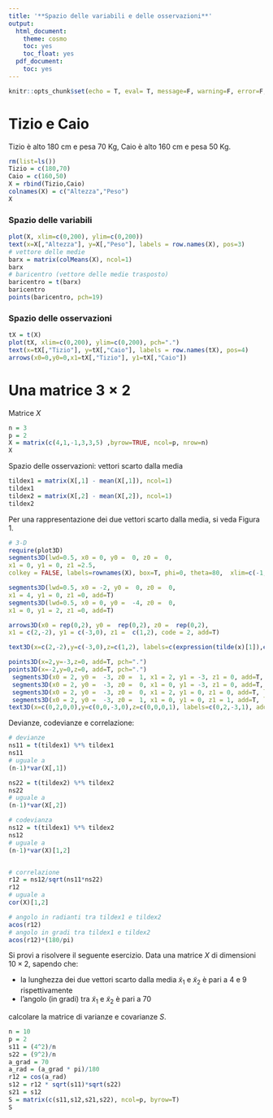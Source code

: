 ```yaml
---
title: '**Spazio delle variabili e delle osservazioni**'
output:
  html_document:
    theme: cosmo
    toc: yes
    toc_float: yes
  pdf_document:
    toc: yes
---
```


```r
knitr::opts_chunk$set(echo = T, eval= T, message=F, warning=F, error=F, comment=NA, cache=F, R.options=list(width=220))
```

# Tizio e Caio

Tizio è alto 180 cm e pesa 70 Kg, Caio è alto 160 cm e pesa 50 Kg.

```r
rm(list=ls())
Tizio = c(180,70)
Caio = c(160,50)
X = rbind(Tizio,Caio)
colnames(X) = c("Altezza","Peso")
X
```

### Spazio delle variabili

```r
plot(X, xlim=c(0,200), ylim=c(0,200))
text(x=X[,"Altezza"], y=X[,"Peso"], labels = row.names(X), pos=3)
# vettore delle medie
barx = matrix(colMeans(X), ncol=1)
barx
# baricentro (vettore delle medie trasposto)
baricentro = t(barx)
baricentro
points(baricentro, pch=19)
```

### Spazio delle osservazioni


```r
tX = t(X)
plot(tX, xlim=c(0,200), ylim=c(0,200), pch=".")
text(x=tX[,"Tizio"], y=tX[,"Caio"], labels = row.names(tX), pos=4)
arrows(x0=0,y0=0,x1=tX[,"Tizio"], y1=tX[,"Caio"])
```

# Una matrice $3\times 2$

Matrice $X$

```r
n = 3
p = 2
X = matrix(c(4,1,-1,3,3,5) ,byrow=TRUE, ncol=p, nrow=n)
X
```


Spazio delle osservazioni: vettori scarto dalla media

```r
tildex1 = matrix(X[,1] - mean(X[,1]), ncol=1)
tildex1
tildex2 = matrix(X[,2] - mean(X[,2]), ncol=1)
tildex2
```

Per una rappresentazione dei due vettori scarto dalla media, si veda Figura 1. 


```r
# 3-D
require(plot3D)
segments3D(lwd=0.5, x0 = 0, y0 =  0, z0 =  0,
x1 = 0, y1 = 0, z1 =2.5,
colkey = FALSE, labels=rownames(X), box=T, phi=0, theta=80,  xlim=c(-1,5), ylim=c(-6,2), zlim=c(0.5,3), xlab="1", ylab="2", zlab="3")

segments3D(lwd=0.5, x0 = -2, y0 =  0, z0 =  0,
x1 = 4, y1 = 0, z1 =0, add=T)
segments3D(lwd=0.5, x0 = 0, y0 =  -4, z0 =  0,
x1 = 0, y1 = 2, z1 =0, add=T)

arrows3D(x0 = rep(0,2), y0 =  rep(0,2), z0 =  rep(0,2),
x1 = c(2,-2), y1 = c(-3,0), z1 =  c(1,2), code = 2, add=T)

text3D(x=c(2,-2),y=c(-3,0),z=c(1,2), labels=c(expression(tilde(x)[1]),expression(tilde(x)[2])), add=T, cex=1.5)

points3D(x=2,y=-3,z=0, add=T, pch=".")
points3D(x=-2,y=0,z=0, add=T, pch=".")
 segments3D(x0 = 2, y0 =  -3, z0 =  1, x1 = 2, y1 = -3, z1 = 0, add=T, lwd=.5, lty=2)
 segments3D(x0 = 2, y0 =  -3, z0 =  0, x1 = 0, y1 = -3, z1 = 0, add=T, lwd=.5, lty=2)
 segments3D(x0 = 2, y0 =  -3, z0 =  0, x1 = 2, y1 = 0, z1 = 0, add=T, lwd=.5, lty=2)
 segments3D(x0 = 2, y0 =  -3, z0 =  1, x1 = 0, y1 = 0, z1 = 1, add=T, lwd=.5, lty=2)
text3D(x=c(0,2,0,0),y=c(0,0,-3,0),z=c(0,0,0,1), labels=c(0,2,-3,1), add=T, cex=.7)
```

Devianze, codevianze e correlazione:

```r
# devianze 
ns11 = t(tildex1) %*% tildex1
ns11
# uguale a 
(n-1)*var(X[,1])

ns22 = t(tildex2) %*% tildex2
ns22
# uguale a 
(n-1)*var(X[,2])

# codevianza
ns12 = t(tildex1) %*% tildex2
ns12
# uguale a
(n-1)*var(X)[1,2]


# correlazione
r12 = ns12/sqrt(ns11*ns22)
r12
# uguale a
cor(X)[1,2]

# angolo in radianti tra tildex1 e tildex2
acos(r12)
# angolo in gradi tra tildex1 e tildex2
acos(r12)*(180/pi)
```

Si provi a risolvere il seguente esercizio. Data una matrice $X$ di dimensioni $10\times 2$, sapendo che:

* la lunghezza dei due vettori scarto dalla media $\tilde{x}_1$ e $\tilde{x}_2$ è pari a 4 e 9 rispettivamente
* l'angolo (in gradi) tra $\tilde{x}_1$ e $\tilde{x}_2$ è pari a $70$

calcolare la matrice di varianze e covarianze $S$. 

```r
n = 10
p = 2
s11 = (4^2)/n
s22 = (9^2)/n
a_grad = 70
a_rad = (a_grad * pi)/180
r12 = cos(a_rad)
s12 = r12 * sqrt(s11)*sqrt(s22)
s21 = s12
S = matrix(c(s11,s12,s21,s22), ncol=p, byrow=T)
S
```

